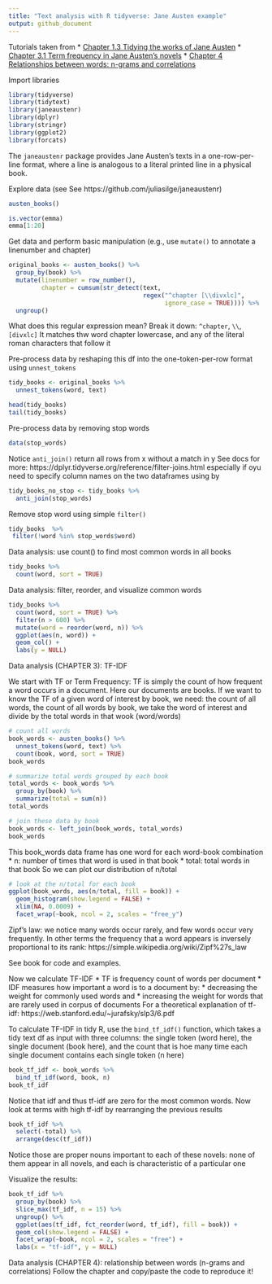 ```yaml
---
title: "Text analysis with R tidyverse: Jane Austen example"
output: github_document
---
```



Tutorials taken from 
* [Chapter 1.3 Tidying the works of Jane Austen](https://www.tidytextmining.com/tidytext.html#tidyausten)
* [Chapter 3.1 Term frequency in Jane Austen’s novels](https://www.tidytextmining.com/tfidf#term-frequency-in-jane-austens-novels)
* [Chapter 4 Relationships between words: n-grams and correlations](https://www.tidytextmining.com/ngrams)


Import libraries 
```r
library(tidyverse)
library(tidytext)
library(janeaustenr)
library(dplyr)
library(stringr)
library(ggplot2)
library(forcats)
```

The `janeaustenr` package provides Jane Austen's texts in a one-row-per-line format, where a line is analogous to a literal printed line in a physical book. 

Explore data (see See https://github.com/juliasilge/janeaustenr)
```r
austen_books()

is.vector(emma)
emma[1:20]

```

Get data and perform basic manipulation (e.g., use `mutate()` to annotate a linenumber and chapter)
```r
original_books <- austen_books() %>%
  group_by(book) %>%
  mutate(linenumber = row_number(),
         chapter = cumsum(str_detect(text, 
                                     regex("^chapter [\\divxlc]",
                                           ignore_case = TRUE)))) %>%
  ungroup()
```

What does this regular expression mean? Break it down: `^chapter`, `\\`, `[divxlc]`
It matches thw word chapter lowercase, and any of the literal roman characters that follow it 

Pre-process data by reshaping this df into the one-token-per-row format using `unnest_tokens`
```r
tidy_books <- original_books %>%
  unnest_tokens(word, text)

head(tidy_books)
tail(tidy_books)
```

Pre-process data by removing stop words
```r
data(stop_words)
```

Notice `anti_join()` return all rows from x without a match in y 
See docs for more: https://dplyr.tidyverse.org/reference/filter-joins.html especially if oyu need to specify column names on the two dataframes using by
```r
tidy_books_no_stop <- tidy_books %>%
  anti_join(stop_words)
```

Remove stop word using simple `filter()`
```r
tidy_books  %>% 
 filter(!word %in% stop_words$word)
```


Data analysis: use count() to find most common words in all books
```r
tidy_books %>%
  count(word, sort = TRUE)
```


Data analysis: filter, reorder, and visualize common words
```r
tidy_books %>%
  count(word, sort = TRUE) %>%
  filter(n > 600) %>%
  mutate(word = reorder(word, n)) %>%
  ggplot(aes(n, word)) +
  geom_col() +
  labs(y = NULL)

```


Data analysis (CHAPTER 3): TF-IDF 

We start with TF or Term Frequency: 
TF is simply the count of how frequent a word occurs in a document. Here our documents are books. If we want to know the TF of a given word of interest by book, we need: 
the count of all words, the count of all words by book, we take the word of interest and divide by the total words in that wook (word/words)

```r
# count all words
book_words <- austen_books() %>%
  unnest_tokens(word, text) %>%
  count(book, word, sort = TRUE)
book_words

```

```r
# summarize total words grouped by each book
total_words <- book_words %>% 
  group_by(book) %>% 
  summarize(total = sum(n))
total_words
```

```r
# join these data by book
book_words <- left_join(book_words, total_words)
book_words
```

This book_words data frame has one word for each word-book combination
* n: number of times that word is used in that book
* total: total words in that book
So we can plot our distribution of n/total

```r
# look at the n/total for each book
ggplot(book_words, aes(n/total, fill = book)) +
  geom_histogram(show.legend = FALSE) +
  xlim(NA, 0.0009) +
  facet_wrap(~book, ncol = 2, scales = "free_y")
```

Zipf's law: we notice many words occur rarely, and few words occur very frequently. In other terms the frequency that a word appears is inversely proportional to its rank: https://simple.wikipedia.org/wiki/Zipf%27s_law

See book for code and examples. 

Now we calculate TF-IDF
* TF is frequency count of words per document 
* IDF measures how important a word is to a document by:
  * decreasing the weight for commonly used words and 
  * increasing the weight for words that are rarely used in corpus of documents
For a theoretical explanation of tf-idf: https://web.stanford.edu/~jurafsky/slp3/6.pdf


To calculate TF-IDF in tidy R, use the `bind_tf_idf()` function, which takes a tidy text df as input with three columns: the single token (word here), the single document (book here), and the count that is hoe many time each single document contains each single token (n here)

```r
book_tf_idf <- book_words %>%
  bind_tf_idf(word, book, n)
book_tf_idf
```

Notice that idf and thus tf-idf are zero for the most common words. Now look at terms with high tf-idf by rearranging the previous results 

```r
book_tf_idf %>%
  select(-total) %>%
  arrange(desc(tf_idf))
```

Notice those are proper nouns important to each of these novels: none of them appear in all novels, and each is characteristic of a particular one

Visualize the results: 
```r
book_tf_idf %>%
  group_by(book) %>%
  slice_max(tf_idf, n = 15) %>%
  ungroup() %>%
  ggplot(aes(tf_idf, fct_reorder(word, tf_idf), fill = book)) +
  geom_col(show.legend = FALSE) +
  facet_wrap(~book, ncol = 2, scales = "free") +
  labs(x = "tf-idf", y = NULL)
```


Data analysis (CHAPTER 4): relationship between words (n-grams and correlations)
Follow the chapter and copy/paste the code to reproduce it!